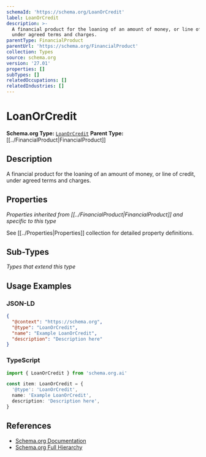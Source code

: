```yaml
---
schemaId: 'https://schema.org/LoanOrCredit'
label: LoanOrCredit
description: >-
  A financial product for the loaning of an amount of money, or line of credit,
  under agreed terms and charges.
parentType: FinancialProduct
parentUrl: 'https://schema.org/FinancialProduct'
collection: Types
source: schema.org
version: '27.01'
properties: []
subTypes: []
relatedOccupations: []
relatedIndustries: []
---
```

# LoanOrCredit

**Schema.org Type:** [`LoanOrCredit`](https://schema.org/LoanOrCredit)
**Parent Type:** [[../FinancialProduct|FinancialProduct]]

## Description

A financial product for the loaning of an amount of money, or line of credit, under agreed terms and charges.

## Properties

*Properties inherited from [[../FinancialProduct|FinancialProduct]] and specific to this type*

See [[../Properties|Properties]] collection for detailed property definitions.

## Sub-Types

*Types that extend this type*

## Usage Examples

### JSON-LD

```json
{
  "@context": "https://schema.org",
  "@type": "LoanOrCredit",
  "name": "Example LoanOrCredit",
  "description": "Description here"
}
```

### TypeScript

```typescript
import { LoanOrCredit } from 'schema.org.ai'

const item: LoanOrCredit = {
  '@type': 'LoanOrCredit',
  name: 'Example LoanOrCredit',
  description: 'Description here',
}
```

## References

- [Schema.org Documentation](https://schema.org/LoanOrCredit)
- [Schema.org Full Hierarchy](https://schema.org/docs/full.html)
